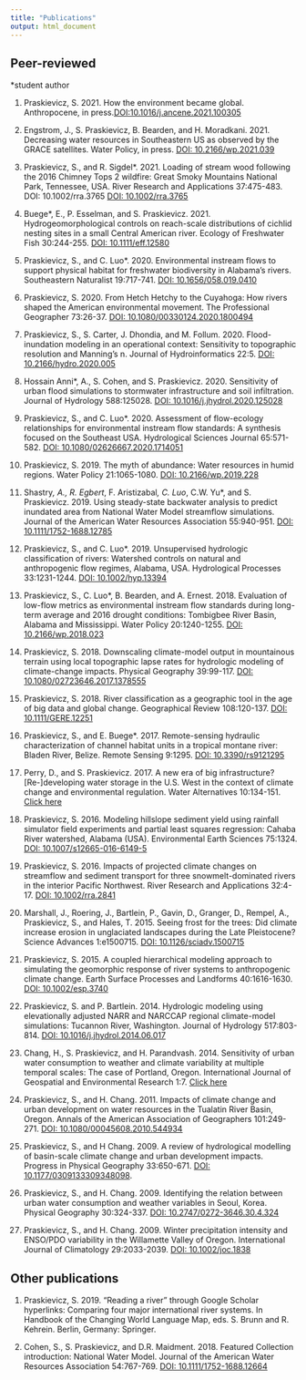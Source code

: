 ```yaml
---
title: "Publications"
output: html_document
---
```



## Peer-reviewed
  
*student author

1. Praskievicz, S. 2021. How the environment became global. Anthropocene, in press.[DOI:10.1016/j.ancene.2021.100305](https://doi.org/DOI:10.1016/j.ancene.2021.100305)


1. Engstrom, J., S. Praskievicz, B. Bearden, and H. Moradkani. 2021. Decreasing water resources in Southeastern US as observed by the GRACE satellites. Water Policy, in press. [DOI: 10.2166/wp.2021.039](https://doi.org/DOI: 10.2166/wp.2021.039)


1. Praskievicz, S., and R. Sigdel*. 2021. Loading of stream wood following the 2016 Chimney Tops 2 wildfire: Great Smoky Mountains National Park, Tennessee, USA. River Research and Applications 37:475-483. DOI: 10.1002/rra.3765  [DOI: 10.1002/rra.3765](https://doi.org/DOI: 10.1002/rra.3765) 

1. Buege*, E., P. Esselman, and S. Praskievicz. 2021. Hydrogeomorphological controls on reach-scale distributions of cichlid nesting sites in a small Central American river. Ecology of Freshwater Fish 30:244-255. [DOI: 10.1111/eff.12580](https://doi.org/DOI: 10.1111/eff.12580)

1. Praskievicz, S., and C. Luo*. 2020. Environmental instream flows to support physical habitat for freshwater biodiversity in Alabama’s rivers. Southeastern Naturalist 19:717-741. [DOI: 10.1656/058.019.0410](https://doi.org/DOI: 10.1656/058.019.0410) 

1. Praskievicz, S. 2020. From Hetch Hetchy to the Cuyahoga: How rivers shaped the American environmental movement. The Professional Geographer 73:26-37. [DOI: 10.1080/00330124.2020.1800494](https://doi.org/DOI: 10.1080/00330124.2020.1800494)

1. Praskievicz, S., S. Carter, J. Dhondia, and M. Follum. 2020. Flood-inundation modeling in an operational context: Sensitivity to topographic resolution and Manning’s n. Journal of Hydroinformatics 22:5. [DOI: 10.2166/hydro.2020.005](https://doi.org/DOI: 10.2166/hydro.2020.005)  

1. Hossain Anni*, A., S. Cohen, and S. Praskievicz. 2020. Sensitivity of urban flood simulations to stormwater infrastructure and soil infiltration. Journal of Hydrology 588:125028. [DOI: 10.1016/j.jhydrol.2020.125028](https://doi.org/10.1016/j.jhydrol.2020.125028)

1. Praskievicz, S., and C. Luo*. 2020. Assessment of flow-ecology relationships for environmental instream flow standards: A synthesis focused on the Southeast USA. Hydrological Sciences Journal 65:571-582. [DOI: 10.1080/02626667.2020.1714051](https://doi.org/DOI: 10.1080/02626667.2020.1714051)

1. Praskievicz, S. 2019. The myth of abundance: Water resources in humid regions. Water Policy 21:1065-1080. [DOI: 10.2166/wp.2019.228](https://doi.org/DOI: 10.2166/wp.2019.228)

1. Shastry*, A., R. Egbert*, F. Aristizabal*, C. Luo*, C.W. Yu*, and S. Praskievicz. 2019. Using steady-state backwater analysis to predict inundated area from National Water Model streamflow simulations. Journal of the American Water Resources Association 55:940-951. [DOI: 10.1111/1752-1688.12785](https://doi.org/DOI: 10.1111/1752-1688.12785)

1. Praskievicz, S., and C. Luo*. 2019. Unsupervised hydrologic classification of rivers: Watershed controls on natural and anthropogenic flow regimes, Alabama, USA. Hydrological Processes 33:1231-1244. [DOI: 10.1002/hyp.13394](https://doi.org/DOI: 10.1002/hyp.13394)

1. Praskievicz, S., C. Luo*, B. Bearden, and A. Ernest. 2018. Evaluation of low-flow metrics as environmental instream flow standards during long-term average and 2016 drought conditions: Tombigbee River Basin, Alabama and Mississippi. Water Policy 20:1240-1255. [DOI: 10.2166/wp.2018.023](https://doi.org/10.2166/wp.2018.023)

1. Praskievicz, S. 2018. Downscaling climate-model output in mountainous terrain using local topographic lapse rates for hydrologic modeling of climate-change impacts. Physical Geography 39:99-117. [DOI: 10.1080/02723646.2017.1378555](https://doi.org/10.1080/02723646.2017.1378555)

1. Praskievicz, S. 2018. River classification as a geographic tool in the age of big data and global change. Geographical Review 108:120-137. [DOI: 10.1111/GERE.12251](https://doi.org/10.1111/GERE.12251)

1. Praskievicz, S., and E. Buege*. 2017. Remote-sensing hydraulic characterization of channel habitat units in a tropical montane river: Bladen River, Belize. Remote Sensing 9:1295. [DOI: 10.3390/rs9121295](https://doi.org/10.3390/rs9121295)

1. Perry, D., and S. Praskievicz. 2017. A new era of big infrastructure? [Re-]developing water storage in the U.S. West in the context of climate change and environmental regulation. Water Alternatives 10:134-151. [Click here](http://www.water-alternatives.org/index.php/alldoc/articles/vol10/v10issue2/363-a10-2-13/file)

1. Praskievicz, S. 2016. Modeling hillslope sediment yield using rainfall simulator field experiments and partial least squares regression: Cahaba River watershed, Alabama (USA). Environmental Earth Sciences 75:1324. [DOI: 10.1007/s12665-016-6149-5](https://doi.org/10.1007/s12665-016-6149-5)

1. Praskievicz, S. 2016. Impacts of projected climate changes on streamflow and sediment transport for three snowmelt-dominated rivers in the interior Pacific Northwest. River Research and Applications 32:4-17. [DOI: 10.1002/rra.2841](https://doi.org/10.1002/rra.2841)

1. Marshall, J., Roering, J., Bartlein, P., Gavin, D., Granger, D., Rempel, A., Praskievicz, S., and Hales, T. 2015. Seeing frost for the trees: Did climate increase erosion in unglaciated landscapes during the Late Pleistocene? Science Advances 1:e1500715. [DOI: 10.1126/sciadv.1500715](https://doi.org/10.1126/sciadv.1500715)

1. Praskievicz, S. 2015. A coupled hierarchical modeling approach to simulating the geomorphic response of river systems to anthropogenic climate change. Earth Surface Processes and Landforms 40:1616-1630. [DOI: 10.1002/esp.3740](https://doi.org/10.1002/esp.3740)

1. Praskievicz, S. and P. Bartlein. 2014. Hydrologic modeling using elevationally adjusted NARR and NARCCAP regional climate-model simulations: Tucannon River, Washington. Journal of Hydrology 517:803-814. [DOI: 10.1016/j.jhydrol.2014.06.017](https://doi.org/10.1016/j.jhydrol.2014.06.017)

1. Chang, H., S. Praskievicz, and H. Parandvash. 2014. Sensitivity of urban water consumption to weather and climate variability at multiple temporal scales: The case of Portland, Oregon. International Journal of Geospatial and Environmental Research 1:7. [Click here](https://dc.uwm.edu/cgi/viewcontent.cgi?article=1010&context=ijger)

1. Praskievicz, S., and H. Chang. 2011. Impacts of climate change and urban development on water resources in the Tualatin River Basin, Oregon. Annals of the American Association of Geographers 101:249-271. [DOI: 10.1080/00045608.2010.544934](https://doi.org/10.1080/00045608.2010.544934)

1. Praskievicz, S., and H Chang. 2009. A review of hydrological modelling of basin-scale climate change and urban development impacts. Progress in Physical Geography 33:650-671. [DOI: 10.1177/0309133309348098](https://doi.org/10.1177/0309133309348098).

1. Praskievicz, S., and H. Chang. 2009. Identifying the relation between urban water consumption and weather variables in Seoul, Korea. Physical Geography 30:324-337. [DOI: 10.2747/0272-3646.30.4.324](https://doi.org/10.2747/0272-3646.30.4.324)

1. Praskievicz, S., and H. Chang. 2009. Winter precipitation intensity and ENSO/PDO variability in the Willamette Valley of Oregon. International Journal of Climatology 29:2033-2039. [DOI: 10.1002/joc.1838](https://doi.org/10.1002/joc.1838)


## Other publications
1. Praskievicz, S. 2019. “Reading a river” through Google Scholar hyperlinks: Comparing four major international river systems. In Handbook of the Changing World Language Map, eds. S. Brunn and R. Kehrein. Berlin, Germany: Springer.

1. Cohen, S., S. Praskievicz, and D.R. Maidment. 2018. Featured Collection introduction: National Water Model. Journal of the American Water Resources Association 54:767-769. [DOI: 10.1111/1752-1688.12664](https://doi.org/10.1111/1752-1688.12664)

